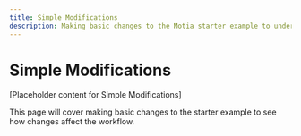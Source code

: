 ```yaml
---
title: Simple Modifications
description: Making basic changes to the Motia starter example to understand how workflows behave
---
```


# Simple Modifications

[Placeholder content for Simple Modifications]

This page will cover making basic changes to the starter example to see how changes affect the workflow.
